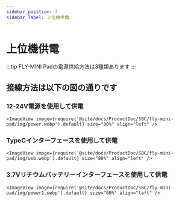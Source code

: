 ```yaml
---
sidebar_position: 7
sidebar_label: 上位機供電
---
```




# 上位機供電

:::tip
FLY-MINI Padの電源供給方法は3種類あります
:::

## 接線方法は以下の図の通りです

### 12-24V電源を使用して供電

    <ImageView image={require('@site/docs/ProductDoc/SBC/fly-mini-pad/img/power.webp').default} size="80%" align="left" />


### TypeCインターフェースを使用して供電

    <ImageView image={require('@site/docs/ProductDoc/SBC/fly-mini-pad/img/usb.webp').default} size="80%" align="left" />

### 3.7Vリチウムバッテリーインターフェースを使用して供電

    <ImageView image={require('@site/docs/ProductDoc/SBC/fly-mini-pad/img/power1.webp').default} size="80%" align="left" />